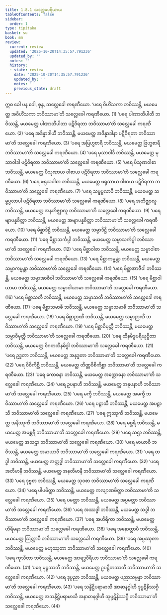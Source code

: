 ```yaml
---
title: 1.8.1 သလ္လေခပရိယာယ
tableOfContents: false
sidebar:
  order: 1
type: tipitaka
basket: su
book: mn
review:
  current: review
  updated: '2025-10-20T14:35:57.791236'
  updated_by: ''
  notes: ''
  history:
  - state: review
    date: '2025-10-20T14:35:57.791236'
    updated_by: ''
    notes: ''
    previous_state: draft
---
```



<DynamicBreadcrumb />


<ReviewStatus review={frontmatter.review} showDetails={true} />

<HypothesisAnnotation frontmatter={frontmatter} />

<Division number="83" book="mn" e="ch" v="24" p="161">

<Paragraph number="202" book="mn">
ဣဓ ခေါ ပန ဝေါ, စုန္ဒ, သလ္လေခေါ ကရဏီယော.
</Paragraph>

<Paragraph number="203" book="mn">
‘ပရေ ဝိဟိံသကာ ဘဝိဿန္တိ, မယမေတ္ထ အဝိဟိံသကာ ဘဝိဿာမာ’တိ သလ္လေခေါ ကရဏီယော. (1)
</Paragraph>

<Paragraph number="204" book="mn">
‘ပရေ ပါဏာတိပါတီ ဘဝိဿန္တိ, မယမေတ္ထ ပါဏာတိပါတာ ပဋိဝိရတာ ဘဝိဿာမာ’တိ သလ္လေခေါ ကရဏီယော. (2)
</Paragraph>

<Paragraph number="205" book="mn">
‘ပရေ အဒိန္နာဒါယီ ဘဝိဿန္တိ, မယမေတ္ထ အဒိန္နာဒါနာ ပဋိဝိရတာ ဘဝိဿာမာ’တိ သလ္လေခေါ ကရဏီယော. (3)
</Paragraph>

<Paragraph number="206" book="mn">
‘ပရေ အဗြဟ္မစာရီ ဘဝိဿန္တိ, မယမေတ္ထ ဗြဟ္မစာရီ ဘဝိဿာမာ’တိ သလ္လေခေါ ကရဏီယော. (4)
</Paragraph>

<Paragraph number="207" book="mn">
‘ပရေ မုသာဝါဒီ ဘဝိဿန္တိ, မယမေတ္ထ မုသာဝါဒါ ပဋိဝိရတာ ဘဝိဿာမာ’တိ သလ္လေခေါ ကရဏီယော. (5)
</Paragraph>

<Paragraph number="208" book="mn">
‘ပရေ ပိသုဏဝါစာ ဘဝိဿန္တိ, မယမေတ္ထ ပိသုဏာယ ဝါစာယ ပဋိဝိရတာ ဘဝိဿာမာ’တိ သလ္လေခေါ ကရဏီယော. (6)
</Paragraph>

<Paragraph number="209" book="mn">
‘ပရေ ဖရုသဝါစာ ဘဝိဿန္တိ, မယမေတ္ထ ဖရုသာယ ဝါစာယ ပဋိဝိရတာ ဘဝိဿာမာ’တိ သလ္လေခေါ ကရဏီယော. (7)
</Paragraph>

<Paragraph number="210" book="mn">
‘ပရေ သမ္ဖပ္ပလာပီ ဘဝိဿန္တိ, မယမေတ္ထ သမ္ဖပ္ပလာပါ ပဋိဝိရတာ ဘဝိဿာမာ’တိ သလ္လေခေါ ကရဏီယော. (8)
</Paragraph>

<Paragraph number="211" book="mn">
‘ပရေ အဘိဇ္ဈာလူ ဘဝိဿန္တိ, မယမေတ္ထ အနဘိဇ္ဈာလူ ဘဝိဿာမာ’တိ သလ္လေခေါ ကရဏီယော. (9)
</Paragraph>

<Paragraph number="212" book="mn">
‘ပရေ ဗျာပန္နစိတ္တာ ဘဝိဿန္တိ, မယမေတ္ထ အဗျာပန္နစိတ္တာ ဘဝိဿာမာ’တိ သလ္လေခေါ ကရဏီယော. (10)
</Paragraph>

<Paragraph number="213" book="mn">
‘ပရေ မိစ္ဆာဒိဋ္ဌီ ဘဝိဿန္တိ, မယမေတ္ထ သမ္မာဒိဋ္ဌီ ဘဝိဿာမာ’တိ သလ္လေခေါ ကရဏီယော. (11)
</Paragraph>

<Paragraph number="214" book="mn">
‘ပရေ မိစ္ဆာသင်္ကပ္ပါ ဘဝိဿန္တိ, မယမေတ္ထ သမ္မာသင်္ကပ္ပါ ဘဝိဿာမာ’တိ သလ္လေခေါ ကရဏီယော. (12)
</Paragraph>

<Paragraph number="215" book="mn">
‘ပရေ မိစ္ဆာဝါစာ ဘဝိဿန္တိ, မယမေတ္ထ သမ္မာဝါစာ ဘဝိဿာမာ’တိ သလ္လေခေါ ကရဏီယော. (13)
</Paragraph>

<Paragraph number="216" book="mn">
‘ပရေ မိစ္ဆာကမ္မန္တာ ဘဝိဿန္တိ, မယမေတ္ထ သမ္မာကမ္မန္တာ ဘဝိဿာမာ’တိ သလ္လေခေါ ကရဏီယော. (14)
</Paragraph>

<Paragraph number="217" book="mn">
‘ပရေ မိစ္ဆာအာဇီဝါ ဘဝိဿန္တိ, မယမေတ္ထ သမ္မာအာဇီဝါ ဘဝိဿာမာ’တိ သလ္လေခေါ ကရဏီယော. (15)
</Paragraph>

<Paragraph number="218" book="mn">
‘ပရေ မိစ္ဆာဝါယာမာ ဘဝိဿန္တိ, မယမေတ္ထ သမ္မာဝါယာမာ ဘဝိဿာမာ’တိ သလ္လေခေါ ကရဏီယော. (16)
</Paragraph>

<Paragraph number="219" book="mn">
‘ပရေ မိစ္ဆာသတီ ဘဝိဿန္တိ, မယမေတ္ထ သမ္မာသတီ ဘဝိဿာမာ’တိ သလ္လေခေါ ကရဏီယော. (17)
</Paragraph>

<Paragraph number="220" book="mn">
‘ပရေ မိစ္ဆာသမာဓိ ဘဝိဿန္တိ, မယမေတ္ထ သမ္မာသမာဓီ ဘဝိဿာမာ’တိ သလ္လေခေါ ကရဏီယော. (18)
</Paragraph>

<Paragraph number="221" book="mn">
‘ပရေ မိစ္ဆာဉာဏီ ဘဝိဿန္တိ, မယမေတ္ထ သမ္မာဉာဏီ ဘဝိဿာမာ’တိ သလ္လေခေါ ကရဏီယော. (19)
</Paragraph>

<Paragraph number="222" book="mn">
‘ပရေ မိစ္ဆာဝိမုတ္တီ ဘဝိဿန္တိ, မယမေတ္ထ သမ္မာဝိမုတ္တီ ဘဝိဿာမာ’တိ သလ္လေခေါ ကရဏီယော. (20)
</Paragraph>

<Paragraph number="223" book="mn">
‘ပရေ ထိနမိဒ္ဓပရိယုဋ္ဌိတာ ဘဝိဿန္တိ, မယမေတ္ထ ဝိဂတထိနမိဒ္ဓါ ဘဝိဿာမာ’တိ သလ္လေခေါ ကရဏီယော. (21)
</Paragraph>

<Paragraph number="224" book="mn">
‘ပရေ ဥဒ္ဓတာ ဘဝိဿန္တိ, မယမေတ္ထ အနုဒ္ဓတာ ဘဝိဿာမာ’တိ သလ္လေခေါ ကရဏီယော. (22)
</Paragraph>

<Paragraph number="225" book="mn">
‘ပရေ ဝိစိကိစ္ဆီ ဘဝိဿန္တိ, မယမေတ္ထ တိဏ္ဏဝိစိကိစ္ဆာ ဘဝိဿာမာ’တိ သလ္လေခေါ ကရဏီယော. (23)
</Paragraph>

<Paragraph number="226" book="mn">
‘ပရေ ကောဓနာ ဘဝိဿန္တိ, မယမေတ္ထ အက္ကောဓနာ ဘဝိဿာမာ’တိ သလ္လေခေါ ကရဏီယော. (24)
</Paragraph>

<Paragraph number="227" book="mn">
‘ပရေ ဥပနာဟီ ဘဝိဿန္တိ, မယမေတ္ထ အနုပနာဟီ ဘဝိဿာမာ’တိ သလ္လေခေါ ကရဏီယော. (25)
</Paragraph>

<Paragraph number="228" book="mn">
‘ပရေ မက္ခီ ဘဝိဿန္တိ, မယမေတ္ထ အမက္ခီ ဘဝိဿာမာ’တိ သလ္လေခေါ ကရဏီယော. (26)
</Paragraph>

<Paragraph number="229" book="mn">
‘ပရေ ပဠာသီ ဘဝိဿန္တိ, မယမေတ္ထ အပဠာသီ ဘဝိဿာမာ’တိ သလ္လေခေါ ကရဏီယော. (27)
</Paragraph>

<Paragraph number="230" book="mn">
‘ပရေ ဣဿုကီ ဘဝိဿန္တိ, မယမေတ္ထ အနိဿုကီ ဘဝိဿာမာ’တိ သလ္လေခေါ ကရဏီယော. (28)
</Paragraph>

<Paragraph number="231" book="mn">
‘ပရေ မစ္ဆရီ ဘဝိဿန္တိ, မယမေတ္ထ အမစ္ဆရီ ဘဝိဿာမာ’တိ သလ္လေခေါ ကရဏီယော. (29)
</Paragraph>

<Paragraph number="232" book="mn">
‘ပရေ သဌာ ဘဝိဿန္တိ, မယမေတ္ထ အသဌာ ဘဝိဿာမာ’တိ သလ္လေခေါ ကရဏီယော. (30)
</Paragraph>

<Paragraph number="233" book="mn">
‘ပရေ မာယာဝီ ဘဝိဿန္တိ, မယမေတ္ထ အမာယာဝီ ဘဝိဿာမာ’တိ သလ္လေခေါ ကရဏီယော. (31)
</Paragraph>

<Paragraph number="234" book="mn">
‘ပရေ ထဒ္ဓါ ဘဝိဿန္တိ, မယမေတ္ထ အတ္ထဒ္ဓါ ဘဝိဿာမာ’တိ သလ္လေခေါ ကရဏီယော. (32)
</Paragraph>

<Paragraph number="235" book="mn">
‘ပရေ အတိမာနီ ဘဝိဿန္တိ, မယမေတ္ထ အနတိမာနီ ဘဝိဿာမာ’တိ သလ္လေခေါ ကရဏီယော. (33)
</Paragraph>

<Paragraph number="236" book="mn">
‘ပရေ ဒုဗ္ဗစာ ဘဝိဿန္တိ, မယမေတ္ထ သုဝစာ ဘဝိဿာမာ’တိ သလ္လေခေါ ကရဏီယော. (34)
</Paragraph>

<Paragraph number="237" book="mn">
‘ပရေ ပါပမိတ္တာ ဘဝိဿန္တိ, မယမေတ္ထ ကလျာဏမိတ္တာ ဘဝိဿာမာ’တိ သလ္လေခေါ ကရဏီယော. (35)
</Paragraph>

<Paragraph number="238" book="mn">
‘ပရေ ပမတ္တာ ဘဝိဿန္တိ, မယမေတ္ထ အပ္ပမတ္တာ ဘဝိဿာမာ’တိ သလ္လေခေါ ကရဏီယော. (36)
</Paragraph>

<Paragraph number="239" book="mn">
‘ပရေ အဿဒ္ဓါ ဘဝိဿန္တိ, မယမေတ္ထ သဒ္ဓါ ဘဝိဿာမာ’တိ သလ္လေခေါ ကရဏီယော. (37)
</Paragraph>

<Paragraph number="240" book="mn">
‘ပရေ အဟိရိကာ ဘဝိဿန္တိ, မယမေတ္ထ ဟိရိမနာ ဘဝိဿာမာ’တိ သလ္လေခေါ ကရဏီယော. (38)
</Paragraph>

<Paragraph number="241" book="mn">
‘ပရေ အနောတ္တာပီ ဘဝိဿန္တိ, မယမေတ္ထ ဩတ္တာပီ ဘဝိဿာမာ’တိ သလ္လေခေါ ကရဏီယော. (39)
</Paragraph>

<Paragraph number="242" book="mn">
‘ပရေ အပ္ပဿုတာ ဘဝိဿန္တိ, မယမေတ္ထ ဗဟုဿုတာ ဘဝိဿာမာ’တိ သလ္လေခေါ ကရဏီယော. (40)
</Paragraph>

<Paragraph number="243" book="mn">
‘ပရေ ကုသီတာ ဘဝိဿန္တိ, မယမေတ္ထ အာရဒ္ဓဝီရိယာ ဘဝိဿာမာ’တိ သလ္လေခေါ ကရဏီယော. (41)
</Paragraph>

<Paragraph number="244" book="mn">
‘ပရေ မုဋ္ဌဿတီ ဘဝိဿန္တိ, မယမေတ္ထ ဥပဋ္ဌိတဿတီ ဘဝိဿာမာ’တိ သလ္လေခေါ ကရဏီယော. (42)
</Paragraph>

<Paragraph number="245" book="mn">
‘ပရေ ဒုပ္ပညာ ဘဝိဿန္တိ, မယမေတ္ထ ပညာသမ္ပန္နာ ဘဝိဿာမာ’တိ သလ္လေခေါ ကရဏီယော. (43)
</Paragraph>

<Paragraph number="246" book="mn">
‘ပရေ သန္ဒိဋ္ဌိပရာမာသီ အာဓာနဂ္ဂါဟီ ဒုပ္ပဋိနိဿဂ္ဂီ ဘဝိဿန္တိ, မယမေတ္ထ အသန္ဒိဋ္ဌိပရာမာသီ အနာဓာနဂ္ဂါဟီ သုပ္ပဋိနိဿဂ္ဂီ ဘဝိဿာမာ’တိ သလ္လေခေါ ကရဏီယော. (44)
</Paragraph>
</Division>